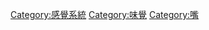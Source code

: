 {{Cat main|感覺系統}}
{{Commons cat|Gustatory system}}

[[Category:感覺系統|Category:感覺系統]]
[[Category:味覺|Category:味覺]]
[[Category:嘴|Category:嘴]]